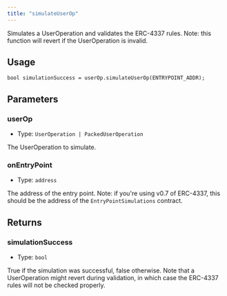 ```yaml
---
title: "simulateUserOp"
---
```



Simulates a UserOperation and validates the ERC-4337 rules. Note: this function will revert if the UserOperation is invalid.

## Usage

```solidity
bool simulationSuccess = userOp.simulateUserOp(ENTRYPOINT_ADDR);
```

## Parameters

### userOp

- Type: `UserOperation | PackedUserOperation`

The UserOperation to simulate.

### onEntryPoint

- Type: `address`

The address of the entry point. Note: if you're using v0.7 of ERC-4337, this should be the address of the `EntryPointSimulations` contract.

## Returns

### simulationSuccess

- Type: `bool`

True if the simulation was successful, false otherwise. Note that a UserOperation might revert during validation, in which case the ERC-4337 rules will not be checked properly.
